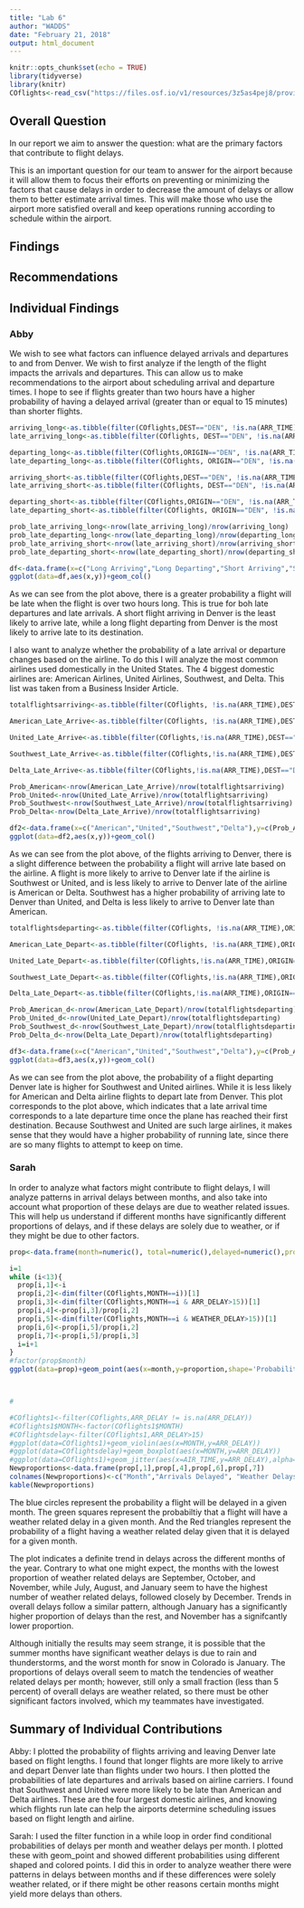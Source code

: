 ---
title: "Lab 6"
author: "WADDS"
date: "February 21, 2018"
output: html_document
---

```{r setup, include=FALSE}
knitr::opts_chunk$set(echo = TRUE)
library(tidyverse)
library(knitr)
COflights<-read_csv("https://files.osf.io/v1/resources/3z5as4pej8/providers/osfstorage/5a8ca28f57103100104584db")
```

## Overall Question

In our report we aim to answer the question: what are the primary factors that contribute to flight delays.

This is an important question for our team to answer for the airport because it will allow them to focus their efforts on preventing or minimizing the factors that cause delays in order to decrease the amount of delays or allow them to better estimate arrival times. This will make those who use the airport more satisfied overall and keep operations running according to schedule within the airport.

## Findings

## Recommendations

## Individual Findings

### Abby
We wish to see what factors can influence delayed arrivals and departures to and from Denver. We wish to first analyze if the length of the flight impacts the arrivals and departures. This can allow us to make recommendations to the airport about scheduling arrival and departure times. I hope to see if flights greater than two hours have a higher probability of having a delayed arrival (greater than or equal to 15 minutes) than shorter flights.

```{r Abby1, echo=FALSE}
arriving_long<-as.tibble(filter(COflights,DEST=="DEN", !is.na(ARR_TIME), AIR_TIME>=120))
late_arriving_long<-as.tibble(filter(COflights, DEST=="DEN", !is.na(ARR_TIME), AIR_TIME>=120, ARR_DELAY>=15))

departing_long<-as.tibble(filter(COflights,ORIGIN=="DEN", !is.na(ARR_TIME), AIR_TIME>=120))
late_departing_long<-as.tibble(filter(COflights, ORIGIN=="DEN", !is.na(ARR_TIME), AIR_TIME>=120, DEP_DELAY>=15))

arriving_short<-as.tibble(filter(COflights,DEST=="DEN", !is.na(ARR_TIME), AIR_TIME<120))
late_arriving_short<-as.tibble(filter(COflights, DEST=="DEN", !is.na(ARR_TIME), AIR_TIME<120, ARR_DELAY>=15))

departing_short<-as.tibble(filter(COflights,ORIGIN=="DEN", !is.na(ARR_TIME), AIR_TIME<120))
late_departing_short<-as.tibble(filter(COflights, ORIGIN=="DEN", !is.na(ARR_TIME), AIR_TIME<120, DEP_DELAY>=15))

prob_late_arriving_long<-nrow(late_arriving_long)/nrow(arriving_long)
prob_late_departing_long<-nrow(late_departing_long)/nrow(departing_long)
prob_late_arriving_short<-nrow(late_arriving_short)/nrow(arriving_short)
prob_late_departing_short<-nrow(late_departing_short)/nrow(departing_short)

df<-data.frame(x=c("Long Arriving","Long Departing","Short Arriving","Short Departing"),y=c(0.1754298,0.2136266,0.1447172,0.1662359))
ggplot(data=df,aes(x,y))+geom_col()
```

As we can see from the plot above, there is a greater probability a flight will be late when the flight is over two hours long. This is true for boh late departures and late arrivals. A short flight arriving in Denver is the least likely to arrive late, while a long flight departing from Denver is the most likely to arrive late to its destination. 

I also want to analyze whether the probability of a late arrival or departure changes based on the airline. To do this I will analyze the most common airlines used domestically in the United States. The 4 biggest domestic airlines are: American Airlines, United Airlines, Southwest, and Delta. This list was taken from a Business Insider Article.

```{r Abby2}
totalflightsarriving<-as.tibble(filter(COflights, !is.na(ARR_TIME),DEST=="DEN"))

American_Late_Arrive<-as.tibble(filter(COflights, !is.na(ARR_TIME),DEST=="DEN",ARR_DELAY>=15,CARRIER=="AA"))

United_Late_Arrive<-as.tibble(filter(COflights,!is.na(ARR_TIME),DEST=="DEN",ARR_DELAY>=15,CARRIER=="UA"))

Southwest_Late_Arrive<-as.tibble(filter(COflights,!is.na(ARR_TIME),DEST=="DEN",ARR_DELAY>=15, CARRIER=="WN"))

Delta_Late_Arrive<-as.tibble(filter(COflights,!is.na(ARR_TIME),DEST=="DEN",ARR_DELAY>=15,CARRIER=="DL"))

Prob_American<-nrow(American_Late_Arrive)/nrow(totalflightsarriving)
Prob_United<-nrow(United_Late_Arrive)/nrow(totalflightsarriving)
Prob_Southwest<-nrow(Southwest_Late_Arrive)/nrow(totalflightsarriving)
Prob_Delta<-nrow(Delta_Late_Arrive)/nrow(totalflightsarriving)

df2<-data.frame(x=c("American","United","Southwest","Delta"),y=c(Prob_American,Prob_United,Prob_Southwest,Prob_Delta))
ggplot(data=df2,aes(x,y))+geom_col()
```

As we can see from the plot above, of the flights arriving to Denver, there is a slight difference between the probability a flight will arrive late based on the airline. A flight is more likely to arrive to Denver late if the airline is Southwest or United, and is less likely to arrive to Denver late of the airline is American or Delta. Southwest has a higher probability of arriving late to Denver than United, and Delta is less likely to arrive to Denver late than American.

```{r Abby 3}
totalflightsdeparting<-as.tibble(filter(COflights, !is.na(ARR_TIME),ORIGIN=="DEN"))

American_Late_Depart<-as.tibble(filter(COflights, !is.na(ARR_TIME),ORIGIN=="DEN",DEP_DELAY>=15,CARRIER=="AA"))

United_Late_Depart<-as.tibble(filter(COflights,!is.na(ARR_TIME),ORIGIN=="DEN",DEP_DELAY>=15,CARRIER=="UA"))

Southwest_Late_Depart<-as.tibble(filter(COflights,!is.na(ARR_TIME),ORIGIN=="DEN",DEP_DELAY>=15, CARRIER=="WN"))

Delta_Late_Depart<-as.tibble(filter(COflights,!is.na(ARR_TIME),ORIGIN=="DEN",DEP_DELAY>=15,CARRIER=="DL"))

Prob_American_d<-nrow(American_Late_Depart)/nrow(totalflightsdeparting)
Prob_United_d<-nrow(United_Late_Depart)/nrow(totalflightsdeparting)
Prob_Southwest_d<-nrow(Southwest_Late_Depart)/nrow(totalflightsdeparting)
Prob_Delta_d<-nrow(Delta_Late_Depart)/nrow(totalflightsdeparting)

df3<-data.frame(x=c("American","United","Southwest","Delta"),y=c(Prob_American_d,Prob_United_d,Prob_Southwest_d,Prob_Delta_d))
ggplot(data=df3,aes(x,y))+geom_col()
```
As we can see from the plot above, the probability of a flight departing Denver late is higher for Southwest and United airlines. While it is less likely for American and Delta airline flights to depart late from Denver. This plot corresponds to the plot above, which indicates that a late arrival time corresponds to a late departure time once the plane has reached their first destination. Because Southwest and United are such large airlines, it makes sense that they would have a higher probability of running late, since there are so many flights to attempt to keep on time. 

### Sarah

In order to analyze what factors might contribute to flight delays, I will analyze patterns in arrival delays between months, and also take into account what proportion of these delays are due to weather related issues. This will help us understand if different months have significantly different proportions of delays, and if these delays are solely due to weather, or if they might be due to other factors. 

``` {r sarah1, echo=FALSE}

prop<-data.frame(month=numeric(), total=numeric(),delayed=numeric(),proportion=numeric(),weatherdelayed=numeric(),propweather=numeric(),propweathergivendelay=numeric())

i=1
while (i<13){
  prop[i,1]<-i
  prop[i,2]<-dim(filter(COflights,MONTH==i))[1]
  prop[i,3]<-dim(filter(COflights,MONTH==i & ARR_DELAY>15))[1]
  prop[i,4]<-prop[i,3]/prop[i,2]
  prop[i,5]<-dim(filter(COflights,MONTH==i & WEATHER_DELAY>15))[1]
  prop[i,6]<-prop[i,5]/prop[i,2]
  prop[i,7]<-prop[i,5]/prop[i,3]
  i=i+1
}
#factor(prop$month)
ggplot(data=prop)+geom_point(aes(x=month,y=proportion,shape='Probability of Delays per Month'),color="blue")+geom_point(aes(x=month,y=propweather,shape='Probability of Weather Delays per Month'),color="green")+geom_point(aes(x=month,y=propweathergivendelay,shape='Probability of Weather Delays Given Delays per Month'),color="red")



# 

#COflights1<-filter(COflights,ARR_DELAY != is.na(ARR_DELAY))
#COflights1$MONTH<-factor(COflights1$MONTH)
#COflightsdelay<-filter(COflights1,ARR_DELAY>15)
#ggplot(data=COflights1)+geom_violin(aes(x=MONTH,y=ARR_DELAY))
#ggplot(data=COflightsdelay)+geom_boxplot(aes(x=MONTH,y=ARR_DELAY))
#ggplot(data=COflights1)+geom_jitter(aes(x=AIR_TIME,y=ARR_DELAY),alpha=0.1)
Newproportions<-data.frame(prop[,1],prop[,4],prop[,6],prop[,7])
colnames(Newproportions)<-c("Month","Arrivals Delayed", "Weather Delays", "Weather Delays Given Delayed")
kable(Newproportions)

```

The blue circles represent the probability a flight will be delayed in a given month. The green squares represent the probabiltiy that a flight will have a weather related delay in a given month. And the Red triangles represent the probability of a flight having a weather related delay given that it is delayed for a given month. 

The plot indicates a definite trend in delays across the different months of the year. Contrary to what one might expect, the months with the lowest proportion of weather related delays are September, October, and November, while July, August, and January seem to have the highest number of weather related delays, followed closely by December. Trends in overall delays follow a similar pattern, although January has a significantly higher proportion of delays than the rest, and November has a signifcantly lower proportion. 

Although initially the results may seem strange, it is possible that the summer months have significant weather delays is due to rain and thunderstorms, and the worst month for snow in Colorado is January. The proportions of delays overall seem to match the tendencies of weather related delays per month; however, still only a small fraction (less than 5 percent) of overall delays are weather related, so there must be other significant factors involved, which my teammates have investigated.


## Summary of Individual Contributions

Abby: I plotted the probability of flights arriving and leaving Denver late based on flight lengths. I found that longer flights are more likely to arrive and depart Denver late than flights under two hours. I then plotted the probabilities of late departures and arrivals based on airline carriers. I found that Southwest and United were more likely to be late than American and Delta airlines. These are the four largest domestic airlines, and knowing which flights run late can help the airports determine scheduling issues based on flight length and airline. 

Sarah: I used the filter function in a while loop in order find conditional probabilities of delays per month and weather delays per month. I plotted these with geom_point and showed different probabilities using different shaped and colored points. I did this in order to analyze weather there were patterns in delays between months and if these differences were solely weather related, or if there might be other reasons certain months might yield more delays than others. 
